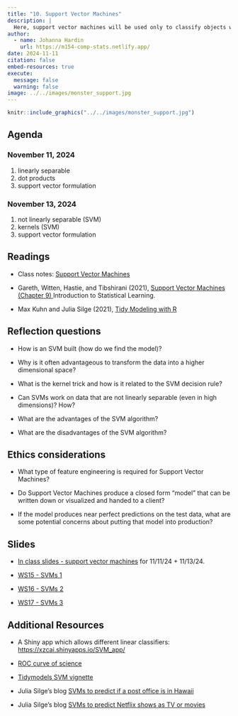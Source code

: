 ```yaml
---
title: "10. Support Vector Machines"
description: |
  Here, support vector machines will be used only to classify objects which can be categorized into one of exactly two classes.  As with other classification and regression methods, support vector machines as a method can be used more generally.  However, we will work to understand the mathematical derivation of the binary-classification SVM. 
author:
  - name: Johanna Hardin
    url: https://m154-comp-stats.netlify.app/  
date: 2024-11-11
citation: false
embed-resources: true
execute: 
  message: false
  warning: false
image: ../../images/monster_support.jpg
---
```



```r
knitr::include_graphics("../../images/monster_support.jpg")
```

## Agenda <i class="fas fa-calendar-alt" target="_blank"></i>

### November 11, 2024

1. linearly separable
2. dot products
3. support vector formulation

### November 13, 2024

1. not linearly separable (SVM)
2. kernels (SVM)
3. support vector formulation

## Readings <i class="fas fa-book-open"></i> 

* Class notes: <a href = "https://st47s.com/Math154/Notes/08-classification.html#support-vector-machines" target= "_blank">Support Vector Machines</a>

* Gareth, Witten, Hastie, and Tibshirani (2021), <a href = "https://www.statlearning.com/" target = "_blank">Support Vector Machines (Chapter 9) </a> Introduction to Statistical Learning.

* Max Kuhn and Julia Silge (2021), <a href = "https://www.tmwr.org/" target = "_blank">Tidy Modeling with R</a>


## Reflection questions <i class="fas fa-lightbulb"></i>

* How is an SVM built (how do we find the model)?

* Why is it often advantageous to transform the data into a higher dimensional space?

* What is the kernel trick and how is it related to the SVM decision rule?

* Can SVMs work on data that are not linearly separable (even in high dimensions)?  How?

* What are the advantages of the SVM algorithm?

* What are the disadvantages of the SVM algorithm?

## Ethics considerations <i class="fas fa-balance-scale"></i> 

* What type of feature engineering is required for Support Vector Machines?

* Do Support Vector Machines produce a closed form "model" that can be written down or visualized and handed to a client?

* If the model produces near perfect predictions on the test data, what are some potential concerns about putting that model into production?

## Slides <i class="fas fa-desktop"></i> 


* <a href = "https://m154-comp-stats.netlify.app/slides/2024-11-11-svm" target = "_blank">In class slides - support vector machines</a> for 11/11/24 + 11/13/24.

* <a href = "https://m154-comp-stats.netlify.app/handout/ws15_m154_f24_svm1.pdf" target = "_blank">WS15 - SVMs 1</a>

* <a href = "https://m154-comp-stats.netlify.app/handout/ws16_m154_f24_svm2.pdf" target = "_blank">WS16 - SVMs 2</a>


* <a href = "https://m154-comp-stats.netlify.app/handout/ws17_m154_f24_svm3.pdf" target = "_blank">WS17 - SVMs 3</a>


## Additional Resources <i class="fas fa-laptop"></i> 

* A Shiny app which allows different linear classifiers: <a href = "https://xzcai.shinyapps.io/SVM_app/" target = "_blank">https://xzcai.shinyapps.io/SVM_app/</a>

* <a href = "https://simplystatistics.org/posts/2013-08-01-the-roc-curves-of-science/" target = "_blank">ROC curve of science</a>

* <a href = "https://www.tidymodels.org/learn/work/tune-svm/" target = "_blank">Tidymodels SVM vignette</a>

* Julia Silge's blog <a href = "https://juliasilge.com/blog/hawaii-post-offices/" target = "_blank">SVMs to predict if a post office is in Hawaii</a>

* Julia Silge's blog <a href = "https://juliasilge.com/blog/netflix-titles/" target = "_blank">SVMs to predict Netflix shows as TV or movies</a>





